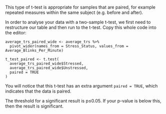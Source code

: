 This type of t-test is appropriate for samples that are paired, for example repeated measures within the same subject (e.g. before and after).

In order to analyse your data with a two-sample t-test, we first need to restructure our table and then run to the t-test. Copy this whole code into the editor:
        
  ```
  average_trs_paired_wide <- average_trs %>%
    pivot_wider(names_from = Stress_Status, values_from = Average_Blinks_Per_Minute)
            
  t_test_paired <- t.test(
    average_trs_paired_wide$Stressed,
    average_trs_paired_wide$Unstressed,
    paired = TRUE
  )
  ```
        
You will notice that this t-test has an extra argument `paired = TRUE`, which indicates that the data is paired.

The threshold for a significant result is p≤0.05. If your p-value is below this, then the result is significant.